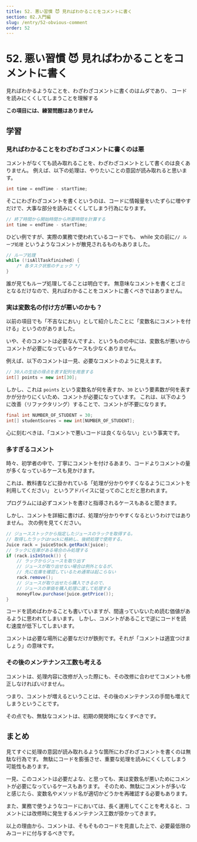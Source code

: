 ```yaml
---
title: 52. 悪い習慣 😈 見ればわかることをコメントに書く
section: 02.入門編
slug: /entry/52-obvious-comment
order: 52
---
```


# 52. 悪い習慣 😈 見ればわかることをコメントに書く

<p className="goal">見ればわかるようなことを、わざわざコメントに書くのはムダであり、
  コードを読みにくくしてしまうことを理解する</p>

**この項目には、練習問題はありません**

## 学習

### 見ればわかることをわざわざコメントに書くのは悪

コメントがなくても読み取れることを、わざわざコメントとして書くのは良くありません。
例えば、以下の処理は、やりたいことの意図が読み取れると思います。

```java
int time = endTime - startTime;
```

そこにわざわざコメントを書くというのは、コードに情報量をいたずらに増やすだけで、大事な部分を読みにくくしてしまう行為になります。

```java
// 終了時間から開始時間から所要時間を計算する
int time = endTime - startTime;
```

ひどい例ですが、実際の業務で使われているコードでも、
while 文の前に`// ループ処理` というようなコメントが散見されるものもありました。

```java
// ループ処理
while (!isAllTaskfinished) {
    /* 各タスク状態のチェック */
}
```

誰が見てもループ処理してることは明白です。
無意味なコメントを書くとゴミとなるだけなので、見ればわかることをコメントに書くべきではありません。

### 実は変数名の付け方が悪いのかも？

以前の項目でも「不吉なにおい」として紹介したことに「変数名にコメントを付ける」というのがありました。

いや、そのコメントは必要なんですよ、というものの中には、変数名が悪いからコメントが必要になっているケースも少なくありません。

例えば、以下のコメントは一見、必要なコメントのように見えます。

```java
// 30人の生徒の得点を表す配列を用意する
int[] points = new int[30];
```

しかし、これは `points` という変数名が何を表すか、`30` という要素数が何を表すかが分かりにくいため、コメントが必要になっています。
これは、以下のように改善（リファクタリング）することで、コメントが不要になります。

```java
final int NUMBER_OF_STUDENT = 30;
int[] studentScores = new int[NUMBER_OF_STUDENT];
```

心に刻むべきは、「コメントで悪いコードは良くならない」という事実です。

### 多すぎるコメント

時々、初学者の中で、丁寧にコメントを付けるあまり、コードよりコメントの量が多くなっているケースも見かけます。

これは、教科書などに掛かれている「処理が分かりやすくなるようにコメントを利用してください」
というアドバイスに従ってのことだと思われます。

プログラムには必ずコメントを書けと指導されるケースもあると聞きます。

しかし、コメントを詳細に書けば、処理が分かりやすくなるというわけではありません。
次の例を見てください。

```java
// ジュースストックから指定したジュースのラックを取得する。
// 取得したラックはrackに格納し、後続処理で使用する。
Juice rack = juiceStock.getRack(juice);
// ラックに在庫がある場合のみ処理する
if (rack.isInStock()) {
    // ラックからジュースを取り出す
    // ジュースが取り出せない場合は例外となるが、
    // 先に在庫を確認しているため通常は起こらない
    rack.remove();
    // ジュースが取り出せたら購入できるので、
    // ジュースの単価を購入処理に渡して処理する
    moneyFlow.purchase(juice.getPrice());
}
```

コードを読めばわかることも書いていますが、間違っていないため読む価値があるように思われてしまいます。
しかし、コメントがあることで逆にコードを読む速度が低下してしまいます。

コメントは必要な場所に必要なだけが鉄則です。それが「コメントは適宜つけましょう」の意味です。

### その後のメンテナンス工数も考える

コメントは、処理内容に改修が入った際にも、その改修に合わせてコメントも修正しなければいけません。

つまり、コメントが増えるということは、その後のメンテナンスの手間も増えてしまうということです。

その点でも、無駄なコメントは、初期の開発時になくすべきです。

## まとめ

見てすぐに処理の意図が読み取れるような箇所にわざわざコメントを書くのは無駄な行為です。
無駄にコードを膨張させ、重要な処理を読みにくくしてしまう可能性もあります。

一見、このコメントは必要だよな、と思っても、実は変数名が悪いためにコメントが必要になっているケースもあります。
そのため、無駄にコメントが多いなと感じたら、変数名やメソッド名が適切かどうかを再確認する必要もあります。

また、業務で使うようなコードにおいては、長く運用してくことを考えると、コメントには改修時に発生するメンテナンス工数が掛かってきます。

以上の理由から、コメントは、そもそものコードを見直した上で、必要最低限のみコードに付与するべきです。
